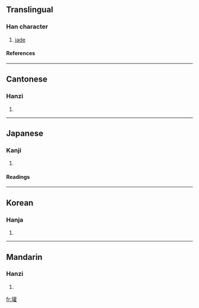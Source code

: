 ==Translingual==
===Han character===
{{Han char|rn=96|rad=玉|as=18|sn=22|four=1411<sub>4</sub>|canj=一土廿口土 (MGTRG)}}
# [[jade]]
====References====
{{Han ref|kx=0745.260|dkj=21357|dj=1154.040|hdz=21145.260|uh=74D8|ud=29912|bh=F6F0|bd=63216}}

----
==Cantonese==
===Hanzi===
{{yue-hanzi|jyut=|y=gun3}}
# {{defn|Cantonese}}

----
==Japanese==
===Kanji===
{{ja-kanji|grade=|rs=玉18}}
# {{defn|Japanese}} 
====Readings====
{{ja-readings|on=[[かん]] (kan)|kun=[[たま]] (tama)|nanori=}}

----
==Korean==
===Hanja===
{{ko-hanja|hangeul=관|eumhun=|rv=gwan|mr=kwan|y=kwan}}
# {{defn|Korean}}

----
==Mandarin==
===Hanzi===
{{cmn-hanzi|pin=[[guàn]] (guan4)|wg=kuan<sup>4</sup>}}
# {{defn|Mandarin}}

[[fr:瓘]]